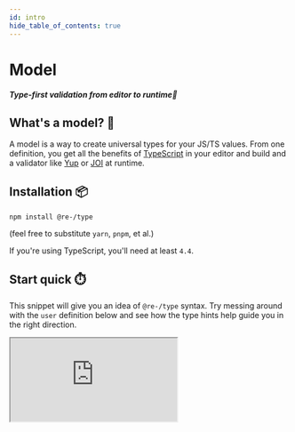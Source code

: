 ```yaml
---
id: intro
hide_table_of_contents: true
---
```


# Model

<h4>
    <i>Type-first validation from editor to runtime🧬</i>
</h4>

## What's a model? 🤷

A model is a way to create universal types for your JS/TS values. From one definition, you get all the benefits of [TypeScript](https://github.com/microsoft/TypeScript) in your editor and build and a validator like [Yup](https://github.com/jquense/yup) or [JOI](https://github.com/sideway/joi) at runtime.

## Installation 📦

`npm install @re-/type`

(feel free to substitute `yarn`, `pnpm`, et al.)

If you're using TypeScript, you'll need at least `4.4`.

## Start quick ⏱️

This snippet will give you an idea of `@re-/type` syntax. Try messing around with the `user` definition below and see how the type hints help guide you in the right direction.

<div
    style={{
        width: "100%",
        height: "660px",
        border: 0,
        marginLeft: -8,
        marginRight: -8,
        padding: 16,
        overflow: "hidden",
        borderRadius: 8
    }}
>
    <iframe
        id="demo"
        src="https://stackblitz.com/edit/re-model?embed=1&file=model.ts&hideDevTools=1&hideExplorer=1&hideNavigation=1&theme=dark"
        style={{ height: "100%", width: "100%", borderRadius: 8 }}
        title="@re-/type"
        sandbox="allow-forms allow-modals allow-popups allow-presentation allow-same-origin allow-scripts"
    />
</div>

